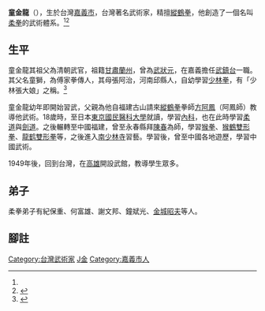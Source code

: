 {{original research|time=2018-11-14T06:26:55+00:00}}
'''童金龍'''（{{bd|1911年||1996年||}}），生於台灣[[嘉義市|嘉義市]]，台灣著名武術家，精擅[[縱鶴拳|縱鶴拳]]，他創造了一個名叫[[柔拳|柔拳]]的武術體系。<ref name=":0" /><ref>{{Cite book|title=臺灣柔拳武術一代宗師 : 童金龍(金讚)中醫師|last=童國棟}}</ref>
==生平==
童金龍其祖父為清朝武官，祖籍[[甘肅|甘肅]][[蘭州|蘭州]]，曾為[[武狀元|武狀元]]，在嘉義擔任[[武鎮台|武鎮台]]一職。其父名童獅，為傅家拳傳人，其母張阿治，河南邱縣人，自幼學習[[少林拳|少林拳]]，有「少林張大娘」之稱。<ref name=":0">{{Cite web|title=是杏林還是江湖，中醫藥的前世今生-文化部國家文化記憶庫|url=https://memory.culture.tw/Story/Detail?IndexCode=member_story&Id=564|access-date=2021-12-08|last=中華民國文化部|work=memory.culture.tw|language=zh-TW|quote=童金龍(1914－1996)，為知名柔拳宗師與中醫名家，出生嘉義武術世家。父親童獅，於嘉義經營豆腐間生意，同時也是布家拳的名師。母親張紹治，人稱「少林張大娘」|archive-date=2021-12-08|archive-url=https://web.archive.org/web/20211208075453/https://memory.culture.tw/Story/Detail?IndexCode=member_story&Id=564|dead-url=no}}</ref>

童金龍幼年即開始習武，父親為他自福建古山請來[[縱鶴拳|縱鶴拳]]拳師[[方阿鳳|方阿鳳]]（阿鳳師）教導他武術。18歲時，至日本[[東京國民醫科大學|東京國民醫科大學]]就讀，學習[[內科|內科]]，也在此時學習[[柔道|柔道]]與[[劍道|劍道]]。之後輾轉至中國福建，曾至永春縣拜[[陳春|陳春]]為師，學習[[猴拳|猴拳]]、[[猴鶴雙形拳|猴鶴雙形拳]]、[[龍鹤雙形拳|龍鹤雙形拳]]等，之後進入[[南少林寺|南少林寺]]習藝。學習後，曾至中國各地遊歷，學習中國武術。

1949年後，回到台灣，在[[高雄|高雄]]開設武館，教導學生眾多。
==弟子==
柔拳弟子有紀保重、何富雄、謝文邦、鐘斌光、[[金城昭夫|金城昭夫]]等人。

== 腳註 ==
{{reflist}}
{{DEFAULTSORT:T童}}

[[Category:台灣武術家|Category:台灣武術家]]
[[Category:童姓|J金]]
[[Category:嘉義市人|Category:嘉義市人]]